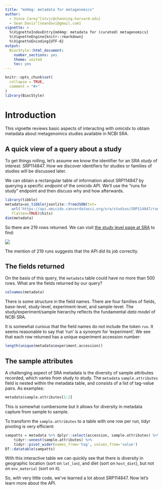 ```yaml
---
title: "md4mg: metadata for metagenomics"
author: 
  - Vince Carey^[stvjc@channing.harvard.edu]
  - Sean Davis^[seandavi@gmail.com]
vignette: >
  %\VignetteIndexEntry{md4mg: metadata for (curated) metagenomics}
  %\VignetteEngine{knitr::rmarkdown}
  %\VignetteEncoding{UTF-8}
output: 
  BiocStyle::html_document:
    number_sections: yes
    theme: united
    toc: yes
---
```


```r
knitr::opts_chunk$set(
  collapse = TRUE,
  comment = "#>"
)
library(BiocStyle)
```

# Introduction

This vignette reviews basic aspects of interacting with omicidx to
obtain metadata about metagenomics studies available in NCBI SRA.

## A quick view of a query about a study

To get things rolling, let's assume we know the identifier for
an SRA _study_ of interest: SRP114847.  How we discover identifiers
for studies or families of studies will be discussed later.

We can obtain a rectangular table of information about SRP114847
by querying a specific _endpoint_ of the omicidx API.  We'll
use the "runs for study" endpoint and then discuss why and how afterwards.
```r
library(tibble)
metadata=as_tibble(jsonlite::fromJSON(txt=
   url('https://api.omicidx.cancerdatasci.org/sra/studies/SRP114847/runs?size=500'),
   flatten=TRUE)$hits)
dim(metadata)
```
So there are 219 rows returned.  We
can visit [the study level page at SRA](https://trace.ncbi.nlm.nih.gov/Traces/sra/?study=SRP114847) to find:

<img src="srapic1.png"/>

The mention of 219 runs suggests that the API did its job correctly.

## The fields returned

On the basis of this query, the `metadata` table could have
no more than 500 rows.  What are the fields returned by our query?
```r
colnames(metadata)
```
There is some
structure in the field names.  There are four families of fields,
base-level, study-level, experiment-level, and sample-level.
The study/experiment/sample hierarchy reflects
the fundamental _data model_ of NCBI SRA.  

It is somewhat curious that the field names do not include the token `run`.
It seems reasonable to say that 'run' is a synonym for 'experiment'.
We see that each row returned has a unique experiment accession
number:
```r
length(unique(metadata$experiment.accession))
```

## The sample attributes

A challenging aspect of SRA metadata is the diversity of sample attributes
recorded, which varies from study to study.  The `metadata` `sample.attributes`
field is nested within the metadata table, and consists of a list of
tag-value pairs.  As examples:
```r
metadata$sample.attributes[1:2]
```
This is somewhat cumbersome but it allows for diversity in metadata
capture from sample to sample.

To transform the `sample.attributes` to a table with one
row per run, tidyr pivoting is very efficient:
```r
sampatts = metadata %>% dplyr::select(accession, sample.attributes) %>% 
    tidyr::unnest(sample.attributes) %>% 
    tidyr::pivot_wider(names_from='tag', values_from='value') 
DT::datatable(sampatts)
```
With this interactive table we can quickly see that there is diversity
in geographic location (sort on `lat_lon`), and diet (sort on `host_diet`),
but not on `env_material` (sort on it).

So, with very little code, we've learned a lot about SRP114847.
Now let's learn more about the API.
